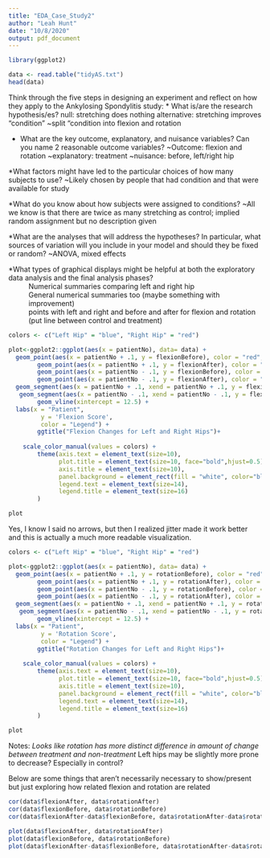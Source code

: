 ```yaml
---
title: "EDA_Case_Study2"
author: "Leah Hunt"
date: "10/8/2020"
output: pdf_document
---
```


```r
library(ggplot2)
```


```r
data <- read.table("tidyAS.txt")
head(data)
```

Think through the five steps in designing an experiment and reflect on how they apply to the Ankylosing Spondylitis study:
* What is/are the research hypothesis/es?
null: stretching does nothing
alternative: stretching improves "condition"
~split "condition into flexion and rotation

* What are the key outcome, explanatory, and nuisance variables?  Can you name 2 reasonable outcome variables?
~Outcome: flexion and rotation
~explanatory: treatment
~nuisance: before, left/right hip

*What factors might have led to the particular choices of how many subjects to use?
~Likely chosen by people that had condition and that were available for study 

*What do you know about how subjects were assigned to conditions?
~All we know is that there are twice as many stretching as control; implied random assignment but no description given

*What are the analyses that will address the hypotheses? In particular, what sources of variation will you include in your model and should they be fixed or random?
~ANOVA, mixed effects

*What types of graphical displays might be helpful at both the exploratory data analysis and the final analysis phases?
~ Numerical summaries comparing left and right hip
  ~ General numerical summaries too (maybe something with improvement)
~ points with left and right and before and after for flexion and rotation (put line between control and treatment)

```r
colors <- c("Left Hip" = "blue", "Right Hip" = "red")

plot<-ggplot2::ggplot(aes(x = patientNo), data= data) +
  geom_point(aes(x = patientNo + .1, y = flexionBefore), color = "red", data = data[data$hip == "Right",]) + 
        geom_point(aes(x = patientNo + .1, y = flexionAfter), color = "red", data = data[data$hip == "Right",]) +
        geom_point(aes(x = patientNo - .1, y = flexionBefore), color = "blue", data = data[data$hip == "Left",]) + 
        geom_point(aes(x = patientNo - .1, y = flexionAfter), color = "blue", data = data[data$hip == "Left",]) +
  geom_segment(aes(x = patientNo + .1, xend = patientNo + .1, y = flexionBefore, yend = flexionAfter, color = "Right Hip"), data = data[data$hip == "Right",], arrow = arrow(length = unit(0.1, "inches")))+
   geom_segment(aes(x = patientNo - .1, xend = patientNo - .1, y = flexionBefore, yend = flexionAfter, color = "Left Hip"), data = data[data$hip == "Left",], arrow = arrow(length = unit(0.1, "inches")))+
        geom_vline(xintercept = 12.5) +
  labs(x = "Patient",
         y = 'Flexion Score',
         color = "Legend") +
        ggtitle("Flexion Changes for Left and Right Hips")+
  
    scale_color_manual(values = colors) +
        theme(axis.text = element_text(size=10),
              plot.title = element_text(size=10, face="bold",hjust=0.5),
              axis.title = element_text(size=10),
              panel.background = element_rect(fill = "white", color="black"),
              legend.text = element_text(size=14),
              legend.title = element_text(size=16)
        )

plot

```
Yes, I know I said no arrows, but then I realized jitter made it work better and this is actually a much more readable visualization. 


```r
colors <- c("Left Hip" = "blue", "Right Hip" = "red")

plot<-ggplot2::ggplot(aes(x = patientNo), data= data) +
  geom_point(aes(x = patientNo + .1, y = rotationBefore), color = "red", data = data[data$hip == "Right",]) + 
        geom_point(aes(x = patientNo + .1, y = rotationAfter), color = "red", data = data[data$hip == "Right",]) +
        geom_point(aes(x = patientNo - .1, y = rotationBefore), color = "blue", data = data[data$hip == "Left",]) + 
        geom_point(aes(x = patientNo - .1, y = rotationAfter), color = "blue", data = data[data$hip == "Left",]) +
  geom_segment(aes(x = patientNo + .1, xend = patientNo + .1, y = rotationBefore, yend = rotationAfter, color = "Right Hip"), data = data[data$hip == "Right",], arrow = arrow(length = unit(0.1, "inches")))+
   geom_segment(aes(x = patientNo - .1, xend = patientNo - .1, y = rotationBefore, yend = rotationAfter, color = "Left Hip"), data = data[data$hip == "Left",], arrow = arrow(length = unit(0.1, "inches")))+
        geom_vline(xintercept = 12.5) +
  labs(x = "Patient",
         y = 'Rotation Score',
         color = "Legend") +
        ggtitle("Rotation Changes for Left and Right Hips")+
  
    scale_color_manual(values = colors) +
        theme(axis.text = element_text(size=10),
              plot.title = element_text(size=10, face="bold",hjust=0.5),
              axis.title = element_text(size=10),
              panel.background = element_rect(fill = "white", color="black"),
              legend.text = element_text(size=14),
              legend.title = element_text(size=16)
        )

plot

```
Notes:
*Looks like rotation has more distinct difference in amount of change between treatment and non-treatment
*Left hips may be slightly more prone to decrease? Especially in control?


Below are some things that aren't necessarily necessary to show/present but just exploring how related flexion and rotation are related
```r
cor(data$flexionAfter, data$rotationAfter)
cor(data$flexionBefore, data$rotationBefore)
cor(data$flexionAfter-data$flexionBefore, data$rotationAfter-data$rotationBefore)
```
```r
plot(data$flexionAfter, data$rotationAfter)
plot(data$flexionBefore, data$rotationBefore)
plot(data$flexionAfter-data$flexionBefore, data$rotationAfter-data$rotationBefore)
```


